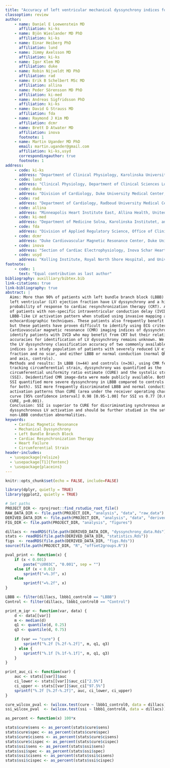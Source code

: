 ```yaml
---
title: "Accuracy of left ventricular mechanical dyssynchrony indices for mechanical characteristics of left bundle branch block using cardiovascular magnetic resonance feature tracking"
classoption: review
author:
    - name: Daniel E Loewenstein MD
      affiliation: ki-ks
    - name: Bjön Wieslander MD PhD
      affiliation: ki-ks
    - name: Einar Heiberg PhD
      affiliation: lund
    - name: Jimmy Axelsson MD
      affiliation: ki-ks
    - name: Igor Klem MD
      affiliation: duke
    - name: Robin Nijveldt MD PhD
      affiliation: rad
    - name: Erik B Schelbert MSc MD
      affiliation: allina
    - name: Peder Sörensson MD PhD
      affiliation: ki-med
    - name: Andreas Sigfridsson PhD
      affiliation: ki-ks
    - name: David G Strauss MD
      affiliation: fda
    - name: Raymond J Kim MD
      affiliation: dcmr
    - name: Brett D Atwater MD
      affiliation: inova
      footnote: 1
    - name: Martin Ugander MD PhD
      email: martin.ugander@gmail.com
      affiliation: ki-ks,usyd
      correspondingauthor: true
      footnote: 1
address:
    - code: ki-ks
      address: "Department of Clinical Physiology, Karolinska University Hospital, and Karolinska Institutet, Solna, Stockholm, Sweden"
    - code: lund
      address: "Clinical Physiology, Department of Clinical Sciences Lund, Lund University, Skåne University Hospital, Lund, Sweden"
    - code: duke
      address: "Division of Cardiology, Duke University Medical Center, Durham, NC, USA"
    - code: rad
      address: "Department of Cardiology, Radboud University Medical Center, Nijmegen, the Netherlands"
    - code: allina
      address: "Minneapolis Heart Institute East, Allina Health, United Hospital, St. Paul, MN, USA"
    - code: ki-med
      address: "Department of Medicine Solna, Karolinska Institutet, and Department of Cardiology, Karolinska University Hospital, Solna, Stockholm, Sweden"
    - code: fda
      address: "Division of Applied Regulatory Science, Office of Clinical Pharmacology, Office of Translational Sciences, Center for Drug Evaluation and Research, U.S. Food and Drug Administration, Silver Spring, MD, USA"
    - code: dcmr
      address: "Duke Cardiovascular Magnetic Resonance Center, Duke University Medical Center, Durham, NC, USA"
    - code: inova
      address: "Section of Cardiac Electrophysiology, Inova Schar Heart and Vascular, Fairfax, VA, USA"
    - code: usyd
      address: "Kolling Institute, Royal North Shore Hospital, and University of Sydney, Sydney, Australia"
footnote:
    - code: 1
      text: "Equal contribution as last author"
bibliography: auxilliary/bibtex.bib
link-citations: true
link-bibliography: true
abstract: |
  Aims: More than 90% of patients with left bundle branch block (LBBB) and reduced
  left ventricular (LV) ejection fraction have LV dyssynchrony and a high
  probability of response to cardiac resynchronization therapy (CRT). A subgroup
  of patients with non-specific intraventricular conduction delay (IVCD) have a
  LBBB-like LV activation pattern when studied using invasive mapping and advanced
  echocardiographic techniques. These patients also frequently benefit from CRT
  but these patients have proven difficult to identify using ECG criteria.
  Cardiovascular magnetic resonance (CMR) imaging indices of dyssynchrony may
  identify patients with IVCD who may benefit from CRT but their relative
  accuracies for identification of LV dyssynchrony remains unknown. We compared
  the LV dyssynchrony classification accuracy of two commonly available CMR
  indices in a study population of patients with severely reduced LV ejection
  fraction and no scar, and either LBBB or normal conduction (normal QRS duration
  and axis, controls).
  Methods and results: In LBBB (n=44) and controls (n=36), using CMR feature
  tracking circumferential strain, dyssynchrony was quantified as the
  circumferential uniformity ratio estimate (CURE) and the systolic stretch index
  (SSI). Deidentified CMR image-data were made publicly available. Both CURE and
  SSI quantified more severe dyssynchrony in LBBB compared to controls (p<0.001
  for both). SSI more frequently discriminated LBBB and normal conduction LV
  activation patterns than CURE (area under the receiver operating characteristics
  curve [95% confidence interval] 0.98 [0.95-1.00] for SSI vs 0.77 [0.66-0.86] for
  CURE, p<0.001).
  Conclusion: SSI is superior to CURE for discriminating synchronous and
  dyssynchronous LV activation and should be further studied in the setting of
  non-LBBB conduction abnormalities.
keywords:
    - Cardiac Magnetic Resonance
    - Mechanical Dyssynchrony
    - Left Bundle Branch Block
    - Cardiac Resynchronization Therapy
    - Heart Failure
    - Circumferential Strain
header-includes:
  - \usepackage{relsize}
  - \usepackage[T1]{fontenc}
  - \usepackage{placeins}
---
```


```r
knitr::opts_chunk$set(echo = FALSE, include=FALSE)
```

```r
library(dplyr, quietly = TRUE)
library(ggplot2, quietly = TRUE)
```

```r
# Set paths
PROJECT_DIR <- rprojroot::find_rstudio_root_file()
RAW_DATA_DIR <- file.path(PROJECT_DIR, "analysis", "data", "raw_data")
DERIVED_DATA_DIR <- file.path(PROJECT_DIR, "analysis", "data", "derived_data")
FIG_DIR <- file.path(PROJECT_DIR, "analysis", "figures")
```

```r
dillacs <- readRDS(file.path(DERIVED_DATA_DIR, "dyssynchrony_data.Rds"))
stats <- readRDS(file.path(DERIVED_DATA_DIR, "statistics.Rds"))
figs  <- readRDS(file.path(DERIVED_DATA_DIR, "figs.Rds"))
source(file.path(PROJECT_DIR, "R", "offset2groups.R"))
```

```r
pval_print <- function(x) {
    if (x < 0.001)
        paste("\U003C", "0.001", sep = "")
    else if (x < 0.01)
        sprintf("=%.3f", x)
    else
        sprintf("=%.2f", x)
}
```

```r
LBBB <- filter(dillacs, lbbb1_control0 == "LBBB")
Control <- filter(dillacs, lbbb1_control0 == "Control")

print_m_iqr <- function(var, data) {
    d <- data[[var]]
    m <- median(d)
    q1 <- quantile(d, 0.25)
    q3 <- quantile(d, 0.75)
    
    if (var == "cure") {
        sprintf("%.2f [%.2f-%.2f]", m, q1, q3)
    } else {
        sprintf("%.1f [%.1f-%.1f]", m, q1, q3)
    }
}

print_auc_ci <- function(var) {
    auc <- stats[[var]]$auc
    ci_lower <- stats[[var]]$auc_ci["2.5%"]
    ci_upper <- stats[[var]]$auc_ci["97.5%"]
    sprintf("%.2f [%.2f-%.2f]", auc, ci_lower, ci_upper)
}

cure_wilcox_pval <- (wilcox.test(cure ~ lbbb1_control0, data = dillacs))$p.value
ssi_wilcox_pval  <- (wilcox.test(ssi ~ lbbb1_control0, data = dillacs))$p.value

as_percent <- function(x) 100*x

stats$cure$sens <- as_percent(stats$cure$sens)
stats$cure$spec <- as_percent(stats$cure$spec)
stats$cure$cisens <- as_percent(stats$cure$cisens)
stats$cure$cispec <- as_percent(stats$cure$cispec)
stats$ssi$sens <- as_percent(stats$ssi$sens)
stats$ssi$spec <- as_percent(stats$ssi$spec)
stats$ssi$cisens <- as_percent(stats$ssi$cisens)
stats$ssi$cispec <- as_percent(stats$ssi$cispec)
```